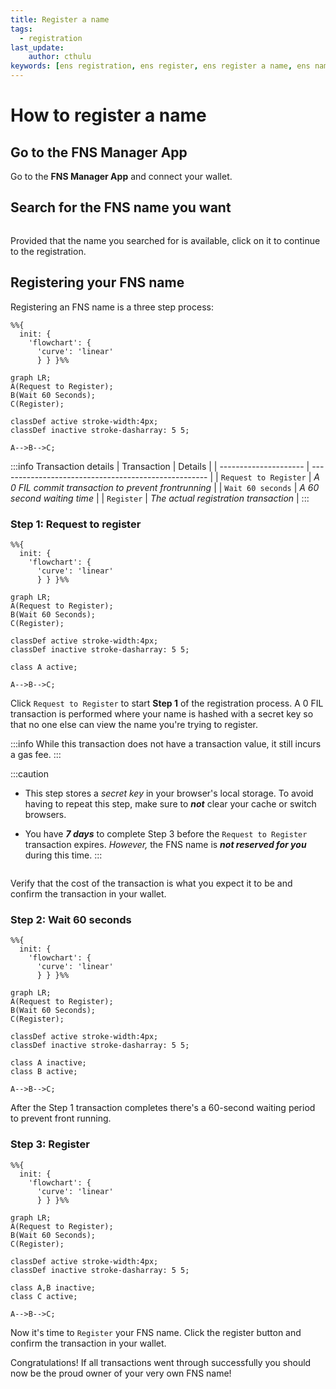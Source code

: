 ```yaml
---
title: Register a name
tags:
  - registration
last_update:
    author: cthulu
keywords: [ens registration, ens register, ens register a name, ens name registration, name registration, ens registration, get your own ens, get your own ens name]
---
```


# How to register a name

## Go to the FNS Manager App
Go to the <Link to="https://app.fildomains.com"><b>FNS Manager App</b></Link> and connect your wallet.

## Search for the FNS name you want
<BrowserWindow url="app.fildomains.com">
  <Image img="/img/register_name_img3.webp"/>
</BrowserWindow>

Provided that the name you searched for is available, click on it to continue to the registration.
<BrowserWindow url="app.fildomains.com">
  <Image img="/img/register_name_img4.webp"/>
</BrowserWindow>

## Registering your FNS name
Registering an FNS name is a three step process:
```mermaid
%%{
  init: {
    'flowchart': {
      'curve': 'linear'
      } } }%%
      
graph LR;
A(Request to Register);
B(Wait 60 Seconds);
C(Register);

classDef active stroke-width:4px;
classDef inactive stroke-dasharray: 5 5;

A-->B-->C;
```

:::info Transaction details
| Transaction           | Details                                              |
| --------------------- | ---------------------------------------------------- |
| `Request to Register` | *A 0 FIL commit transaction to prevent frontrunning* |
| `Wait 60 seconds`     | *A 60 second waiting time*                           |
| `Register`            | *The actual registration transaction*                |
:::

### Step 1: Request to register
```mermaid
%%{
  init: {
    'flowchart': {
      'curve': 'linear'
      } } }%%
      
graph LR;
A(Request to Register);
B(Wait 60 Seconds);
C(Register);

classDef active stroke-width:4px;
classDef inactive stroke-dasharray: 5 5;

class A active;

A-->B-->C;
```
Click `Request to Register` to start **Step 1** of the registration process.
A 0 FIL transaction is performed where your name is hashed with a secret key so that no one else can view the name you're trying to register.

:::info
While this transaction does not have a transaction value, it still incurs a gas fee.
:::

:::caution
* This step stores a *secret key* in your browser's local storage. To avoid having to repeat this step, make sure to ***not*** clear your cache or switch browsers.

* You have ***7 days*** to complete Step 3 before the `Request to Register` transaction expires. *However,* the FNS name is ***not reserved for you*** during this time.
:::

<BrowserWindow url="app.fildomains.com">
  <Image img="/img/register_name_img5.webp"/>
</BrowserWindow>

Verify that the cost of the transaction is what you expect it to be and confirm the transaction in your wallet.

### Step 2: Wait 60 seconds
```mermaid
%%{
  init: {
    'flowchart': {
      'curve': 'linear'
      } } }%%
      
graph LR;
A(Request to Register);
B(Wait 60 Seconds);
C(Register);

classDef active stroke-width:4px;
classDef inactive stroke-dasharray: 5 5;

class A inactive;
class B active;

A-->B-->C;
```
After the Step 1 transaction completes there's a 60-second waiting period to prevent front running.
<BrowserWindow url="app.fildomains.com">
  <Image img="/img/register_name_img6.webp"/>
</BrowserWindow>

### Step 3: Register
```mermaid
%%{
  init: {
    'flowchart': {
      'curve': 'linear'
      } } }%%
      
graph LR;
A(Request to Register);
B(Wait 60 Seconds);
C(Register);

classDef active stroke-width:4px;
classDef inactive stroke-dasharray: 5 5;

class A,B inactive;
class C active;

A-->B-->C;
```
Now it's time to `Register` your FNS name. Click the register button and confirm the transaction in your wallet.
<BrowserWindow url="app.fildomains.com">
  <Image img="/img/register_name_img7.webp"/>
</BrowserWindow>

Congratulations! If all transactions went through successfully you should now be the proud owner of your very own FNS name!
<BrowserWindow url="app.fildomains.com">
  <Image img="/img/register_name_img8.webp"/>
</BrowserWindow>
